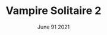 ---
title: "Vampire Solitaire 2"
description: "This game is about Lorem Ipsum Dolor Sit Amet"
tags: ["games"]
date: "June 91 2021"
---